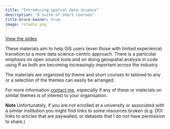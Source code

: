 ```yaml
---
title: "Introducing spatial data science"
description: "A suite of short courses"
title-block-banner: true
image: rstudio.png
---
```


[View the slides](https://dosull.github.io/Spatial-Data-Science/site/docs/){.button-link target="_blank"}

These materials aim to help GIS users (even those with limited experience) transition to a more data science-centric approach. There is a particular emphasis on open source tools and on doing geospatial analysis in code using *R* as both are becoming increasingly important across the industry.

The materials are organised by theme and short courses to tailored to any or a selection of the themes can easily be arranged.

For more information [contact me](mailto:osullivan512@gmail.com), especially if any of these or materials on similar themes is of interest to your organisation.

**Note** Unfortunately, if you are not enrolled at a university or associated with a similar institution you might find links to some resources broken (e.g. DOI links to articles that are paywalled, or datasets that I do not have permission to share.)
